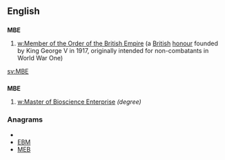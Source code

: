 ==English==

==={{initialism}}===
'''MBE'''

# [[w:Member of the Order of the British Empire]] (a [[British]] [[honour]] founded by King George V in 1917, originally intended for non-combatants in World War One)

[[sv:MBE]]

==={{abbreviation}}===
'''MBE'''

# [[w:Master of Bioscience Enterprise]] ''(degree)''

===Anagrams===
* {{alphagram|[[BEM#English|BEM]]}} 
* [[EBM#English|EBM]]
* [[MEB#English|MEB]]